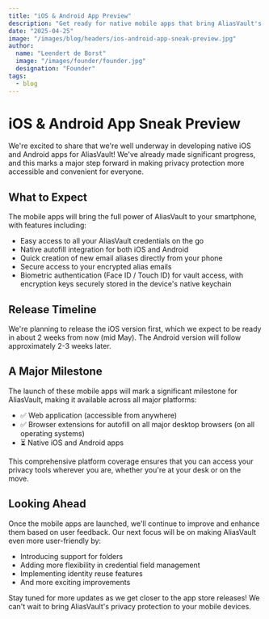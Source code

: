```yaml
---
title: "iOS & Android App Preview"
description: "Get ready for native mobile apps that bring AliasVault's features to your smartphone"
date: "2025-04-25"
image: "/images/blog/headers/ios-android-app-sneak-preview.jpg"
author:
  name: "Leendert de Borst"
  image: "/images/founder/founder.jpg"
  designation: "Founder"
tags:
  - blog
---
```


# iOS & Android App Sneak Preview

We're excited to share that we're well underway in developing native iOS and Android apps for AliasVault! We've already made significant progress, and this marks a major step forward in making privacy protection more accessible and convenient for everyone.

<ClickableImage
  src="/images/blog/large/ios-android-app-preview-large.jpg"
  alt="Upcoming iOS app preview"
  caption="Upcoming iOS app preview"
/>

## What to Expect

The mobile apps will bring the full power of AliasVault to your smartphone, with features including:

- Easy access to all your AliasVault credentials on the go
- Native autofill integration for both iOS and Android
- Quick creation of new email aliases directly from your phone
- Secure access to your encrypted alias emails
- Biometric authentication (Face ID / Touch ID) for vault access, with encryption keys securely stored in the device's native keychain

## Release Timeline

We're planning to release the iOS version first, which we expect to be ready in about 2 weeks from now (mid May). The Android version will follow approximately 2-3 weeks later.

## A Major Milestone

The launch of these mobile apps will mark a significant milestone for AliasVault, making it available across all major platforms:
- ✅ Web application (accessible from anywhere)
- ✅ Browser extensions for autofill on all major desktop browsers (on all operating systems)
- ⏳ Native iOS and Android apps

This comprehensive platform coverage ensures that you can access your privacy tools wherever you are, whether you're at your desk or on the move.

## Looking Ahead

Once the mobile apps are launched, we'll continue to improve and enhance them based on user feedback. Our next focus will be on making AliasVault even more user-friendly by:
- Introducing support for folders
- Adding more flexibility in credential field management
- Implementing identity reuse features
- And more exciting improvements

Stay tuned for more updates as we get closer to the app store releases! We can't wait to bring AliasVault's privacy protection to your mobile devices.